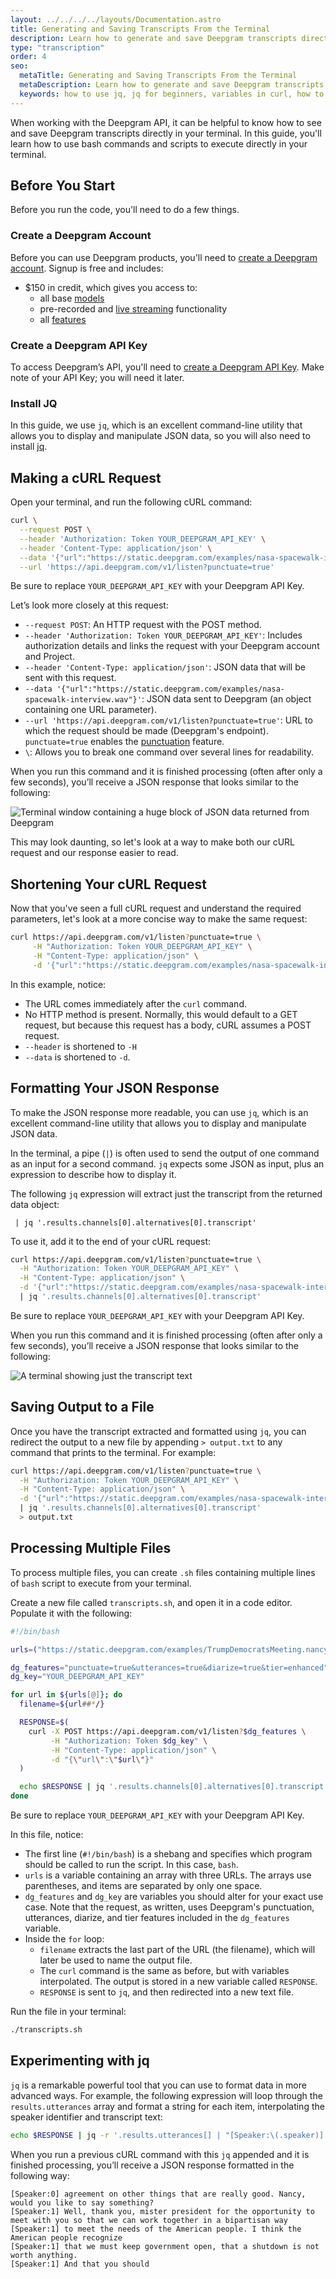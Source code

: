 ```yaml
---
layout: ../../../../layouts/Documentation.astro
title: Generating and Saving Transcripts From the Terminal
description: Learn how to generate and save Deepgram transcripts directly from your terminal.
type: "transcription"
order: 4
seo:
  metaTitle: Generating and Saving Transcripts From the Terminal
  metaDescription: Learn how to generate and save Deepgram transcripts directly from your terminal.
  keywords: how to use jq, jq for beginners, variables in curl, how to write bash scripts, save curl output, save terminal output, save file from terminal
---
```


When working with the Deepgram API, it can be helpful to know how to see and save Deepgram transcripts directly in your terminal. In this guide, you'll learn how to use bash commands and scripts to execute directly in your terminal.

## Before You Start

Before you run the code, you'll need to do a few things.

### Create a Deepgram Account

Before you can use Deepgram products, you'll need to [create a Deepgram account](https://console.deepgram.com/signup?jump=keys). Signup is free and includes:

- $150 in credit, which gives you access to:
  - all base [models](/documentation/features/model/)
  - pre-recorded and [live streaming](/documentation/getting-started/streaming/) functionality
  - all [features](/documentation/features/)

### Create a Deepgram API Key

To access Deepgram’s API, you'll need to [create a Deepgram API Key](https://console.deepgram.com/signup?jump=keys). Make note of your API Key; you will need it later.

### Install JQ

In this guide, we use `jq`, which is an excellent command-line utility that allows you to display and manipulate JSON data, so you will also need to install [jq](https://stedolan.github.io/jq/).

## Making a cURL Request

Open your terminal, and run the following cURL command:

```bash
curl \
  --request POST \
  --header 'Authorization: Token YOUR_DEEPGRAM_API_KEY' \
  --header 'Content-Type: application/json' \
  --data '{"url":"https://static.deepgram.com/examples/nasa-spacewalk-interview.wav"}' \
  --url 'https://api.deepgram.com/v1/listen?punctuate=true'
```

<Alert type="warning">

Be sure to replace `YOUR_DEEPGRAM_API_KEY` with your Deepgram API Key.

</Alert>

Let’s look more closely at this request:

- `--request POST`: An HTTP request with the POST method.
- `--header 'Authorization: Token YOUR_DEEPGRAM_API_KEY'`: Includes authorization details and links the request with your Deepgram account and Project.
- `--header 'Content-Type: application/json'`: JSON data that will be sent with this request.
- `--data '{"url":"https://static.deepgram.com/examples/nasa-spacewalk-interview.wav"}'`: JSON data sent to Deepgram (an object containing one URL parameter).
- `--url 'https://api.deepgram.com/v1/listen?punctuate=true'`: URL to which the request should be made (Deepgram's endpoint). `punctuate=true` enables the [punctuation](/documentation/features/punctuate/) feature.
- `\`: Allows you to break one command over several lines for readability.

When you run this command and it is finished processing (often after only a few seconds), you’ll receive a JSON response that looks similar to the following:

![Terminal window containing a huge block of JSON data returned from Deepgram](./full-output.png)

This may look daunting, so let's look at a way to make both our cURL request and our response easier to read.

## Shortening Your cURL Request

Now that you've seen a full cURL request and understand the required parameters, let's look at a more concise way to make the same request:

```bash
curl https://api.deepgram.com/v1/listen?punctuate=true \
     -H "Authorization: Token YOUR_DEEPGRAM_API_KEY" \
     -H "Content-Type: application/json" \
     -d '{"url":"https://static.deepgram.com/examples/nasa-spacewalk-interview.wav"}'
```

In this example, notice:

- The URL comes immediately after the `curl` command. 
- No HTTP method is present. Normally, this would default to a GET request, but because this request has a body, cURL assumes a POST request.
- `--header` is shortened to `-H`
- `--data` is shortened to `-d`.

## Formatting Your JSON Response

To make the JSON response more readable, you can use `jq`, which is an excellent command-line utility that allows you to display and manipulate JSON data.

In the terminal, a pipe (`|`) is often used to send the output of one command as an input for a second command. `jq` expects some JSON as input, plus an expression to describe how to display it.

The following `jq` expression will extract just the transcript from the returned data object:

` | jq '.results.channels[0].alternatives[0].transcript'`

To use it, add it to the end of your cURL request:

```bash
curl https://api.deepgram.com/v1/listen?punctuate=true \
  -H "Authorization: Token YOUR_DEEPGRAM_API_KEY" \
  -H "Content-Type: application/json" \
  -d '{"url":"https://static.deepgram.com/examples/nasa-spacewalk-interview.wav"}' \
  | jq '.results.channels[0].alternatives[0].transcript'
```

<Alert type="warning">

Be sure to replace `YOUR_DEEPGRAM_API_KEY` with your Deepgram API Key.

</Alert>

When you run this command and it is finished processing (often after only a few seconds), you’ll receive a JSON response that looks similar to the following:

![A terminal showing just the transcript text](./jq.png)

## Saving Output to a File

Once you have the transcript extracted and formatted using `jq`, you can redirect the output to a new file by appending `> output.txt` to any command that prints to the terminal. For example:

```bash
curl https://api.deepgram.com/v1/listen?punctuate=true \
  -H "Authorization: Token YOUR_DEEPGRAM_API_KEY" \
  -H "Content-Type: application/json" \
  -d '{"url":"https://static.deepgram.com/examples/nasa-spacewalk-interview.wav"}' \
  | jq '.results.channels[0].alternatives[0].transcript'
  > output.txt
```

## Processing Multiple Files

To process multiple files, you can create `.sh` files containing multiple lines of `bash` script to execute from your terminal.

Create a new file called `transcripts.sh`, and open it in a code editor. Populate it with the following:

```bash
#!/bin/bash

urls=("https://static.deepgram.com/examples/TrumpDemocratsMeeting.nancyshort.wav" "https://static.deepgram.com/examples/nasa-spacewalk-interview.wav" "https://static.deepgram.com/examples/deep-learning-podcast-clip.wav")

dg_features="punctuate=true&utterances=true&diarize=true&tier=enhanced"
dg_key="YOUR_DEEPGRAM_API_KEY"

for url in ${urls[@]}; do
  filename=${url##*/}

  RESPONSE=$(
    curl -X POST https://api.deepgram.com/v1/listen?$dg_features \
         -H "Authorization: Token $dg_key" \
         -H "Content-Type: application/json" \
         -d "{\"url\":\"$url\"}"
  )

  echo $RESPONSE | jq '.results.channels[0].alternatives[0].transcript' > $filename.txt
done
```

<Alert type="warning">

Be sure to replace `YOUR_DEEPGRAM_API_KEY` with your Deepgram API Key.

</Alert>

In this file, notice:

- The first line (`#!/bin/bash`) is a shebang and specifies which program should be called to run the script. In this case, `bash`.
- `urls` is a variable containing an array with three URLs. The arrays use parentheses, and items are separated by only one space.
- `dg_features` and `dg_key` are variables you should alter for your exact use case. Note that the request, as written, uses Deepgram's punctuation, utterances, diarize, and tier features included in the `dg_features` variable.
- Inside the `for` loop:
  - `filename` extracts the last part of the URL (the filename), which will later be used to name the output file.
  - The `curl` command is the same as before, but with variables interpolated. The output is stored in a new variable called `RESPONSE`.
  - `RESPONSE` is sent to `jq`, and then redirected into a new text file.

Run the file in your terminal:

```bash
./transcripts.sh
```

## Experimenting with jq

`jq` is a remarkable powerful tool that you can use to format data in more advanced ways. For example, the following expression will loop through the `results.utterances` array and format a string for each item, interpolating the speaker identifier and transcript text:

```bash
echo $RESPONSE | jq -r '.results.utterances[] | "[Speaker:\(.speaker)] \(.transcript)"' > $filename.txt
```

When you run a previous cURL command with this `jq` appended and it is finished processing, you’ll receive a JSON response formatted in the following way:

```
[Speaker:0] agreement on other things that are really good. Nancy, would you like to say something?
[Speaker:1] Well, thank you, mister president for the opportunity to meet with you so that we can work together in a bipartisan way
[Speaker:1] to meet the needs of the American people. I think the American people recognize
[Speaker:1] that we must keep government open, that a shutdown is not worth anything.
[Speaker:1] And that you should
```